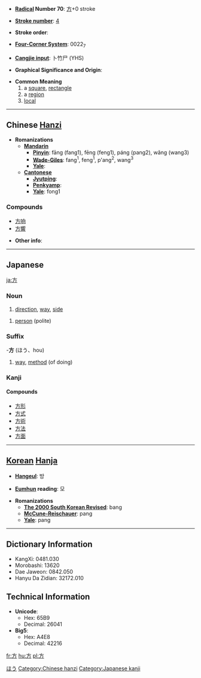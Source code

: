 * '''[[Wiktionary:Chinese radical index| Radical]] Number 70''': [[Wiktionary:Chinese radical index 方|方]]+0 stroke

* '''[[Wiktionary:Chinese total strokes index|Stroke number]]''': [[Wiktionary:Chinese total strokes index 4|4]]

* '''Stroke order''': 

* '''[[Wiktionary:Chinese four corner index|Four-Corner System]]''': 0022<sub>7</sub>

* '''[[Wiktionary:Chinese Cangjie index|Cangjie input]]''': 卜竹尸 (YHS)

* '''Graphical Significance and Origin''': 

* '''Common Meaning'''
*# a [[square]], [[rectangle]]
*# a [[region]]
*# [[local]]


----

== Chinese [[Hanzi]] ==

* '''Romanizations'''
** '''[[Mandarin]]'''
*** '''[[Pinyin]]''': fāng (fang1), fēng (feng1), páng (pang2), wǎng (wang3)
*** '''[[Wade-Giles]]''': fang<sup>1</sup>, feng<sup>1</sup>, p'ang<sup>2</sup>, wang<sup>3</sup>
*** '''[[Yale]]''': 
** '''[[Cantonese]]'''
*** '''[[Jyutping]]''':
*** '''[[Penkyamp]]''': 
*** '''[[Yale]]''': fong1

===Compounds===
*[[方响]]
*[[方響]]

* '''Other info''': 

----
== Japanese ==
[[Category:Japanese language|ほう]]
[[ja:方]]

===Noun===
{{janoun|[[ほう]]|hō}}
# [[direction]], [[way]], [[side]]

{{janoun|[[かた]]|kata}}
# [[person]] (polite)

===Suffix===
-'''方''' (ほう、hou)
# [[way]], [[method]] (of doing)

===Kanji===
{{kanji|[[ほう]] (hō)|[[かた]] (kata), [[ならべる]] (naraberu), [[くらべる]] (kuraberu)}}
====Compounds====
*[[方形]]
*[[方式]]
*[[方術]]
*[[方法]]
*[[方面]]

-----

== [[Korean]] [[Hanja]] ==

* '''[[Hangeul]]''': 방

* '''[[Eumhun]] reading''': 모

* '''Romanizations'''
** '''[[The 2000 South Korean Revised Romanization|The 2000 South Korean Revised]]''': bang
** '''[[McCune-Reischauer]]''': pang
** '''[[Yale]]''': pang
----

== Dictionary Information ==

* KangXi: 0481.030
* Morobashi: 13620
* Dae Jaweon: 0842.050
* Hanyu Da Zidian: 32172.010

== Technical Information ==

* '''Unicode''':
** Hex: 65B9
** Decimal: 26041
* '''Big5''':
** Hex: A4E8
** Decimal: 42216

[[Category:Chinese hanzi]]
[[Category:Japanese kanji]]

[[fr:方]]
[[hu:方]]
[[pl:方]]